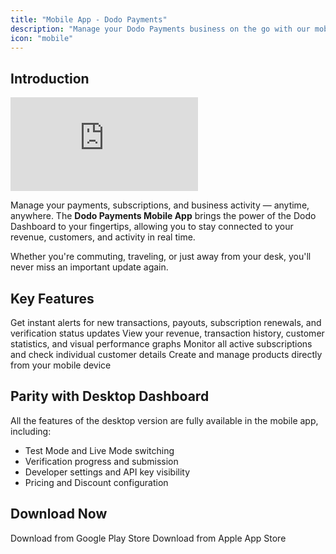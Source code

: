 ```yaml
---
title: "Mobile App - Dodo Payments"
description: "Manage your Dodo Payments business on the go with our mobile app, available on Google Play and Apple App Store. Monitor transactions, receive real-time notifications, and access your dashboard anywhere."
icon: "mobile"
---
```


## Introduction

<Frame>
  <iframe 
    className="w-full aspect-video rounded-md" 
    src="https://www.youtube.com/embed/EWhkIUf36_Y"
    title="Mobile App | Dodo Payments"
    frameBorder="0"
    allow="accelerometer; autoplay; clipboard-write; encrypted-media; gyroscope; picture-in-picture"
    allowFullScreen
  ></iframe>
</Frame>

Manage your payments, subscriptions, and business activity — anytime, anywhere. The **Dodo Payments Mobile App** brings the power of the Dodo Dashboard to your fingertips, allowing you to stay connected to your revenue, customers, and activity in real time.

Whether you're commuting, traveling, or just away from your desk, you'll never miss an important update again.

## Key Features

<CardGroup cols={2}>
  <Card title="Real-time Notifications" icon="bell">
    Get instant alerts for new transactions, payouts, subscription renewals, and verification status updates
  </Card>
  <Card title="Dashboard on the Go" icon="chart-line">
    View your revenue, transaction history, customer statistics, and visual performance graphs
  </Card>
  <Card title="Subscription Management" icon="repeat">
    Monitor all active subscriptions and check individual customer details
  </Card>
  <Card title="Product Management" icon="box">
    Create and manage products directly from your mobile device
  </Card>
</CardGroup>

## Parity with Desktop Dashboard

All the features of the desktop version are fully available in the mobile app, including:

- Test Mode and Live Mode switching
- Verification progress and submission
- Developer settings and API key visibility
- Pricing and Discount configuration

## Download Now

<CardGroup cols={2}>
  <Card title="Android" icon="google-play" href="https://play.google.com/store/apps/details?id=com.dodopayments.app">
    Download from Google Play Store
  </Card>
  <Card title="iOS" icon="apple" href="https://apps.apple.com/in/app/dodo-payments/id6743651329">
    Download from Apple App Store
  </Card>
</CardGroup>